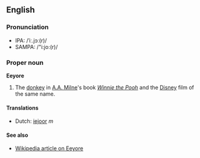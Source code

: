 ==English==
===Pronunciation===
*IPA: /ˈiː.jɔː(r)/
*SAMPA: /"i:jo:(r)/

===Proper noun===
'''Eeyore'''

#The [[donkey]] in [[w:A. A. Milne|A.A. Milne]]'s book ''[[w:Winnie the Pooh|Winnie the Pooh]]'' and the [[w:Disney|Disney]] film of the same name.

====Translations====
*Dutch: [[iejoor]] ''m''<!--is this correctly spelled with a lower-case 'i'?-->

====See also====
*[[w:Eeyore|Wikipedia article on Eeyore]]
